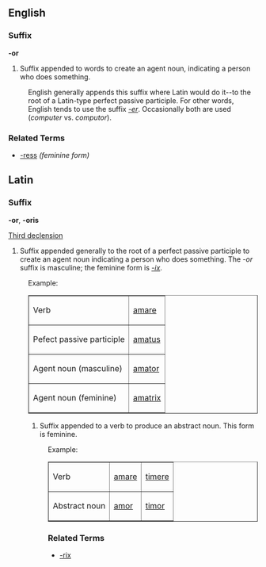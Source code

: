 ==English==
===Suffix===
'''-or'''

# Suffix appended to words to create an agent noun, indicating a person who does something.
: English generally appends this suffix where Latin would do it--to the root of a Latin-type perfect passive participle.  For other words, English tends to use the suffix ''[[-er]]''.  Occasionally both are used (''computer'' vs. ''computor'').

===Related Terms===
*[[-ress]] ''(feminine form)''


==Latin==
===Suffix===
'''-or''', '''-oris'''

[[Wiktionary Appendix:Latin third declension|Third declension]]

# Suffix appended generally to the root of a perfect passive participle to create an agent noun indicating a person who does something.  The ''-or'' suffix is masculine; the feminine form is ''[[-ix]]''.
: Example:
:<table cellspacing="2" border="1">
  <tr><td> Verb</td>
      <td>[[amare]]</td></tr>
  <tr><td>Pefect passive participle</td>
      <td>[[amatus]]</td></tr>
  <tr><td>Agent noun (masculine)</td>
      <td>[[amator]]</td></tr>
  <tr><td>Agent noun (feminine)</td>
      <td>[[amatrix]]</td>
</table>
# Suffix appended to a verb to produce an abstract noun. This form is feminine.
: Example:
:<table cellspacing="2" border="1">
  <tr><td> Verb</td>
      <td>[[amare]]</td>
      <td>[[timere]]</td></tr>
  <tr><td>Abstract noun</td>
      <td>[[amor]]</td>
      <td>[[timor]]</td></tr>
</table>

===Related Terms===
*[[-rix]]